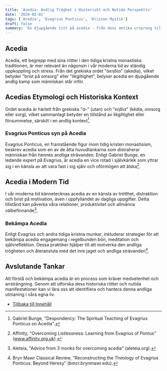 ```yaml
---
title: 'Acedia: Andlig Tröghet i Historiskt och Nutida Perspektiv'
date: '2024-02-01'
tags: ['Acedia', 'Evagrius Ponticus', 'Kristen Mystik']
draft: false
summary: 'En djupgående titt på acedia - från dess antika ursprung till dess relevans i dagens samhälle.'
---
```


## Acedia

Acedia, ett begrepp med sina rötter i den tidiga kristna monastiska traditionen, är mer relevant än någonsin i vår moderna tid av ständig uppkoppling och stress. Från det grekiska ordet "ἀκηδία" (akedia), vilket betyder "brist på omsorg" eller "likgiltighet", belyser acedia en djupgående andlig kamp som människan står inför.

## Acedias Etymologi och Historiska Kontext

Ordet acedia är härlett från grekiska "ἀ-" (utan) och "κηδία" (kēdía, omsorg eller sorg), vilket sammanlagt betyder en tillstånd av likgiltighet eller försummelse, särskilt i en andlig kontext[^1].

### Evagrius Ponticus syn på Acedia

Evagrius Ponticus, en framstående figur inom tidig kristen monastisism, beskrev acedia som en av de åtta huvudtankarna som distraherar människan från hennes andliga strävanden. Enligt Gabriel Bunge, en ledande expert på Evagrius, är acedia en vice rotad i självkärlek som yttrar sig i en känsla av att vara fast i sig själv och oförmögen att älska[^2].

## Acedia i Modern Tid

I vår moderna tid kännetecknas acedia av en känsla av trötthet, distraktion och brist på motivation, även i uppfyllandet av dagliga uppgifter. Detta tillstånd kan påverka våra relationer, produktivitet och allmänna välbefinnande[^3].

### Bekämpa Acedia

Enligt Evagrius och andra tidiga kristna munkar, inkluderar strategier för att bekämpa acedia engagemang i regelbunden bön, meditation och självreflektion. Dessa praktiker hjälper till att motverka den andliga trögheten och återansluta med det inre jaget och andliga strävanden[^4].

## Avslutande Tankar

Att förstå och bekämpa acedia är en process som kräver medvetenhet och ansträngning. Genom att utforska dess historiska rötter och nutida manifestationer kan vi lära oss att identifiera och hantera denna andliga utmaning i våra egna liv.

- [Tillbaka till Innehåll](/bloggseriens-huvudsida)

[^1]: Gabriel Bunge, "Despondency: The Spiritual Teaching of Evagrius Ponticus on Acedia".
[^2]: Affinity, "Overcoming Listlessness: Learning from Evagrius of Pontus" (www.affinity.org.uk).
[^3]: Aleteia, "Advice from 3 monks for overcoming acedia" (aleteia.org).
[^4]: Bryn Mawr Classical Review, "Reconstructing the Theology of Evagrius Ponticus: Beyond Heresy" (bmcr.brynmawr.edu).
